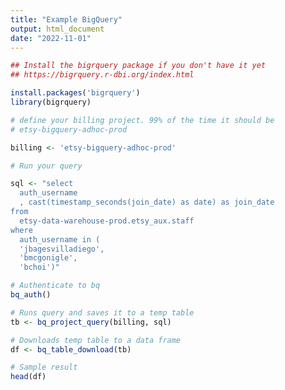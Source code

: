 ```yaml
---
title: "Example BigQuery"
output: html_document
date: "2022-11-01"
---
```


```r
## Install the bigrquery package if you don't have it yet
## https://bigrquery.r-dbi.org/index.html

install.packages('bigrquery')
library(bigrquery)
```

```r
# define your billing project. 99% of the time it should be 
# etsy-bigquery-adhoc-prod

billing <- 'etsy-bigquery-adhoc-prod'
```

```r
# Run your query

sql <- "select 
  auth_username
  , cast(timestamp_seconds(join_date) as date) as join_date 
from 
  etsy-data-warehouse-prod.etsy_aux.staff 
where 
  auth_username in (
  'jbagesvilladiego',
  'bmcgonigle',
  'bchoi')"

# Authenticate to bq
bq_auth()

# Runs query and saves it to a temp table
tb <- bq_project_query(billing, sql)

# Downloads temp table to a data frame
df <- bq_table_download(tb)

# Sample result
head(df)
```
